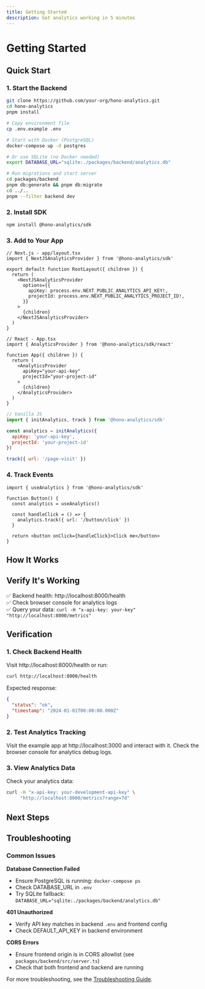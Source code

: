 ```yaml
---
title: Getting Started
description: Get analytics working in 5 minutes
---
```


# Getting Started

## Quick Start

### 1. Start the Backend

```bash
git clone https://github.com/your-org/hono-analytics.git
cd hono-analytics
pnpm install

# Copy environment file
cp .env.example .env

# Start with Docker (PostgreSQL)
docker-compose up -d postgres

# Or use SQLite (no Docker needed)
export DATABASE_URL="sqlite:./packages/backend/analytics.db"

# Run migrations and start server
cd packages/backend
pnpm db:generate && pnpm db:migrate
cd ../..
pnpm --filter backend dev
```

### 2. Install SDK

```bash
npm install @hono-analytics/sdk
```

### 3. Add to Your App

```tsx path=null start=null
// Next.js - app/layout.tsx
import { NextJSAnalyticsProvider } from '@hono-analytics/sdk'

export default function RootLayout({ children }) {
  return (
    <NextJSAnalyticsProvider
      options={{
        apiKey: process.env.NEXT_PUBLIC_ANALYTICS_API_KEY!,
        projectId: process.env.NEXT_PUBLIC_ANALYTICS_PROJECT_ID!,
      }}
    >
      {children}
    </NextJSAnalyticsProvider>
  )
}
```

```tsx path=null start=null
// React - App.tsx
import { AnalyticsProvider } from '@hono-analytics/sdk/react'

function App({ children }) {
  return (
    <AnalyticsProvider
      apiKey="your-api-key"
      projectId="your-project-id"
    >
      {children}
    </AnalyticsProvider>
  )
}
```

```javascript path=null start=null
// Vanilla JS
import { initAnalytics, track } from '@hono-analytics/sdk'

const analytics = initAnalytics({
  apiKey: 'your-api-key',
  projectId: 'your-project-id'
})

track({ url: '/page-visit' })
```

### 4. Track Events

```tsx path=null start=null
import { useAnalytics } from '@hono-analytics/sdk'

function Button() {
  const analytics = useAnalytics()
  
  const handleClick = () => {
    analytics.track({ url: '/button/click' })
  }
  
  return <button onClick={handleClick}>Click me</button>
}
```

## How It Works


<DataFlowVisualization />

## Verify It's Working

✅ Backend health: http://localhost:8000/health  
✅ Check browser console for analytics logs  
✅ Query your data: `curl -H "x-api-key: your-key" "http://localhost:8000/metrics"`

## Verification

### 1. Check Backend Health

Visit http://localhost:8000/health or run:

```bash
curl http://localhost:8000/health
```

Expected response:
```json
{
  "status": "ok",
  "timestamp": "2024-01-01T00:00:00.000Z"
}
```

### 2. Test Analytics Tracking

Visit the example app at http://localhost:3000 and interact with it. Check the browser console for analytics debug logs.

### 3. View Analytics Data

Check your analytics data:

```bash
curl -H "x-api-key: your-development-api-key" \
     "http://localhost:8000/metrics?range=7d"
```

## Next Steps

<Cards>
  <Card title="React SDK Guide" href="/docs/sdk/react" description="Deep dive into React integration" />
  <Card title="API Documentation" href="/docs/api" description="Complete API reference" />
  <Card title="Configuration" href="/docs/configuration" description="Environment variables and settings" />
  <Card title="Deployment" href="/docs/deployment" description="Production deployment guide" />
</Cards>

## Troubleshooting

### Common Issues

**Database Connection Failed**
- Ensure PostgreSQL is running: `docker-compose ps`
- Check DATABASE_URL in `.env`
- Try SQLite fallback: `DATABASE_URL="sqlite:./packages/backend/analytics.db"`

**401 Unauthorized**
- Verify API key matches in backend `.env` and frontend config
- Check DEFAULT_API_KEY in backend environment

**CORS Errors**
- Ensure frontend origin is in CORS allowlist (see `packages/backend/src/server.ts`)
- Check that both frontend and backend are running

For more troubleshooting, see the [Troubleshooting Guide](/docs/troubleshooting).
